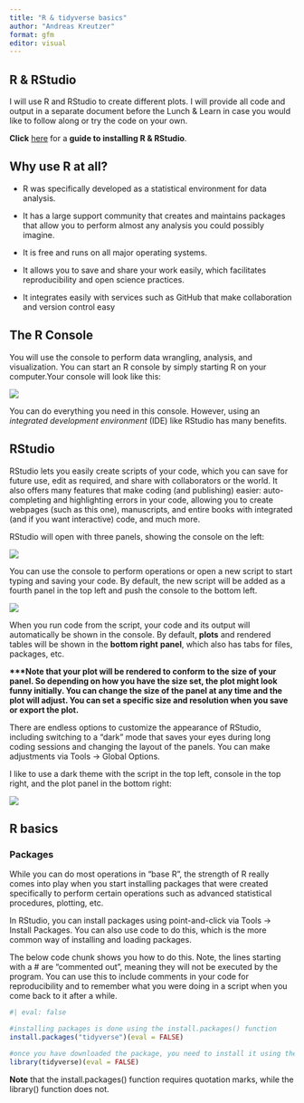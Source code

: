 ```yaml
---
title: "R & tidyverse basics"
author: "Andreas Kreutzer"
format: gfm
editor: visual
---
```


## R & RStudio

I will use R and RStudio to create different plots. I will provide all code and output in a separate document before the Lunch & Learn in case you would like to follow along or try the code on your own.

**Click** [here](https://rstudio-education.github.io/hopr/starting.html "How to install R & RStudio"){target="_blank"} for a **guide to installing R & RStudio**.

## Why use R at all?

-   R was specifically developed as a statistical environment for data analysis.

-   It has a large support community that creates and maintains packages that allow you to perform almost any analysis you could possibly imagine.

-   It is free and runs on all major operating systems.

-   It allows you to save and share your work easily, which facilitates reproducibility and open science practices.

-   It integrates easily with services such as GitHub that make collaboration and version control easy

## The R Console

You will use the console to perform data wrangling, analysis, and visualization. You can start an R console by simply starting R on your computer.Your console will look like this:

![](r_console.png)

You can do everything you need in this console. However, using an *integrated development environment* (IDE) like RStudio has many benefits.

## RStudio

RStudio lets you easily create scripts of your code, which you can save for future use, edit as required, and share with collaborators or the world. It also offers many features that make coding (and publishing) easier: auto-completing and highlighting errors in your code, allowing you to create webpages (such as this one), manuscripts, and entire books with integrated (and if you want interactive) code, and much more.

RStudio will open with three panels, showing the console on the left:

![](r_studio_default.png)

You can use the console to perform operations or open a new script to start typing and saving your code. By default, the new script will be added as a fourth panel in the top left and push the console to the bottom left.

![](r_studio_new_script.png)

When you run code from the script, your code and its output will automatically be shown in the console. By default, **plots** and rendered tables will be shown in the **bottom right** **panel**, which also has tabs for files, packages, etc.

**\*\*\*Note that your plot will be rendered to conform to the size of your panel. So depending on how you have the size set, the plot might look funny initially. You can change the size of the panel at any time and the plot will adjust. You can set a specific size and resolution when you save or export the plot.**

There are endless options to customize the appearance of RStudio, including switching to a "dark" mode that saves your eyes during long coding sessions and changing the layout of the panels. You can make adjustments via Tools -\> Global Options.

I like to use a dark theme with the script in the top left, console in the top right, and the plot panel in the bottom right:

![](r_studio_AK.png)

## R basics

### Packages

While you can do most operations in "base R", the strength of R really comes into play when you start installing packages that were created specifically to perform certain operations such as advanced statistical procedures, plotting, etc.

In RStudio, you can install packages using point-and-click via Tools -\> Install Packages. You can also use code to do this, which is the more common way of installing and loading packages.

The below code chunk shows you how to do this. Note, the lines starting with a \# are "commented out", meaning they will not be executed by the program. You can use this to include comments in your code for reproducibility and to remember what you were doing in a script when you come back to it after a while.

```r
#| eval: false

#installing packages is done using the install.packages() function
install.packages("tidyverse")(eval = FALSE)

#once you have downloaded the package, you need to install it using the library() function
library(tidyverse)(eval = FALSE)
```

**Note** that the install.packages() function requires quotation marks, while the library() function does not.
